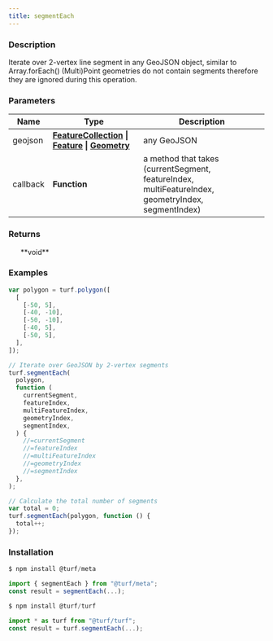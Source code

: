 ```yaml
---
title: segmentEach
---
```



### Description

Iterate over 2-vertex line segment in any GeoJSON object, similar to Array.forEach()
(Multi)Point geometries do not contain segments therefore they are ignored during this operation.

### Parameters

| Name     | Type                                                                                                                                                                                                  | Description                                                                                        |
| -------- | ----------------------------------------------------------------------------------------------------------------------------------------------------------------------------------------------------- | -------------------------------------------------------------------------------------------------- |
| geojson  | **[FeatureCollection](https://tools.ietf.org/html/rfc7946#section-3.3) \| [Feature](https://tools.ietf.org/html/rfc7946#section-3.2) \| [Geometry](https://tools.ietf.org/html/rfc7946#section-3.1)** | any GeoJSON                                                                                        |
| callback | **Function**                                                                                                                                                                                          | a method that takes (currentSegment, featureIndex, multiFeatureIndex, geometryIndex, segmentIndex) |

### Returns

<ul>**void**</ul>

### Examples

```javascript
var polygon = turf.polygon([
  [
    [-50, 5],
    [-40, -10],
    [-50, -10],
    [-40, 5],
    [-50, 5],
  ],
]);

// Iterate over GeoJSON by 2-vertex segments
turf.segmentEach(
  polygon,
  function (
    currentSegment,
    featureIndex,
    multiFeatureIndex,
    geometryIndex,
    segmentIndex,
  ) {
    //=currentSegment
    //=featureIndex
    //=multiFeatureIndex
    //=geometryIndex
    //=segmentIndex
  },
);

// Calculate the total number of segments
var total = 0;
turf.segmentEach(polygon, function () {
  total++;
});
```

### Installation

```javascript
$ npm install @turf/meta

import { segmentEach } from "@turf/meta";
const result = segmentEach(...);
```

```javascript
$ npm install @turf/turf

import * as turf from "@turf/turf";
const result = turf.segmentEach(...);
```
